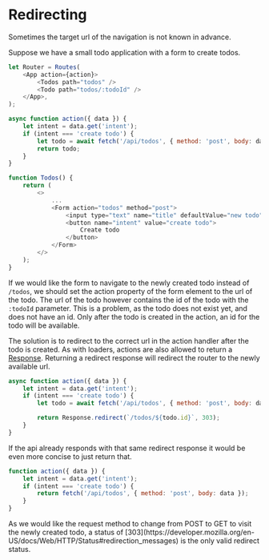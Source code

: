 # Redirecting

Sometimes the target url of the navigation is not known in advance.

Suppose we have a small todo application with a form to create todos.

```javascript
let Router = Routes(
	<App action={action}>
		<Todos path="todos" />
		<Todo path="todos/:todoId" />
	</App>,
);

async function action({ data }) {
	let intent = data.get('intent');
	if (intent === 'create todo') {
		let todo = await fetch('/api/todos', { method: 'post', body: data });
		return todo;
	}
}

function Todos() {
	return (
		<>
			...
			<Form action="todos" method="post">
				<input type="text" name="title" defaultValue="new todo" />
				<button name="intent" value="create todo">
					Create todo
				</button>
			</Form>
		</>
	);
}
```

If we would like the form to navigate to the newly created todo instead of `/todos`, we should set the action property of the form element to the url of the todo.
The url of the todo however contains the id of the todo with the `:todoId` parameter.
This is a problem, as the todo does not exist yet, and does not have an id.
Only after the todo is created in the action, an id for the todo will be available.

The solution is to redirect to the correct url in the action handler after the todo is created.
As with loaders, actions are also allowed to return a [Response](https://developer.mozilla.org/en-US/docs/Web/API/Response).
Returning a redirect response will redirect the router to the newly available url.

```javascript
async function action({ data }) {
	let intent = data.get('intent');
	if (intent === 'create todo') {
		let todo = await fetch('/api/todos', { method: 'post', body: data });

		return Response.redirect(`/todos/${todo.id}`, 303);
	}
}
```

If the api already responds with that same redirect response it would be even more concise to just return that.

```javascript
function action({ data }) {
	let intent = data.get('intent');
	if (intent === 'create todo') {
		return fetch('/api/todos', { method: 'post', body: data });
	}
}
```

<Info>
	As we would like the request method to change from POST to GET to visit the
	newly created todo, a status of
	[303](https://developer.mozilla.org/en-US/docs/Web/HTTP/Status#redirection_messages)
	is the only valid redirect status.
</Info>
